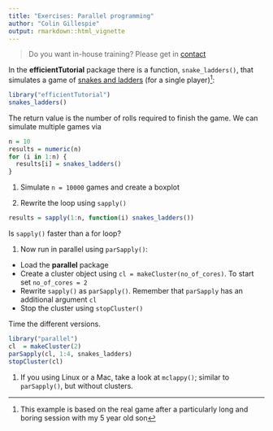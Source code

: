 ```yaml
---
title: "Exercises: Parallel programming"
author: "Colin Gillespie"
output: rmarkdown::html_vignette
---
```


<!--
%\VignetteEngine{knitr::rmarkdown}
%\VignetteIndexEntry{Exercises: Parallel programming}
-->

> Do you want in-house training? Please get in [contact](https://www.jumpingrivers.com/contact)


In the **efficientTutorial** package there is a function, `snake_ladders()`, that simulates a 
game of [snakes and ladders](https://en.wikipedia.org/wiki/Snakes_and_Ladders) (for a single player)^[This example
is based on the real game after a particularly long and boring session with my 5 year old son]:
```r
library("efficientTutorial")
snakes_ladders()
```
The return value is the number of rolls required to finish the game. We can simulate multiple games via

```r
n = 10
results = numeric(n)
for (i in 1:n) {
  results[i] = snakes_ladders()
}
```
1. Simulate `n = 10000` games and create a boxplot

1. Rewrite the loop using `sapply()`
```r
results = sapply(1:n, function(i) snakes_ladders())
```
Is `sapply()` faster than a for loop?

1. Now run in parallel using `parSapply()`:
  * Load the **parallel** package
  * Create a cluster object using `cl = makeCluster(no_of_cores)`. To start set
  `no_of_cores = 2`
  * Rewrite `sapply()` as `parSapply()`. Remember that `parSapply` has an additional argument `cl`
  * Stop the cluster using `stopCluster()`

Time the different versions.

```r
library("parallel")
cl  = makeCluster(2) 
parSapply(cl, 1:4, snakes_ladders)
stopCluster(cl)
```
1. If you using Linux or a Mac, take a look at `mclappy()`; similar to `parSapply()`,
but without clusters.


